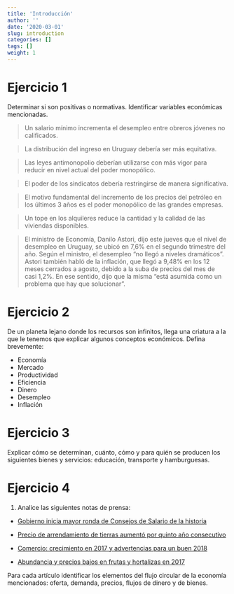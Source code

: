 ```yaml
---
title: 'Introducción'
author: ''
date: '2020-03-01'
slug: introduction
categories: []
tags: []
weight: 1
---
```


# Ejercicio 1
Determinar si son positivas o normativas. Identificar variables económicas mencionadas.

> Un salario mínimo incrementa el desempleo entre obreros jóvenes no calificados.

> La distribución del ingreso en Uruguay debería ser más equitativa.

> Las leyes antimonopolio deberían utilizarse con más vigor para reducir en nivel actual del poder monopólico.

> El poder de los sindicatos debería restringirse de manera significativa.

> El motivo fundamental del incremento de los precios del petróleo en los últimos 3 años es el poder monopólico de las grandes empresas.

> Un tope en los alquileres reduce la cantidad y la calidad de las viviendas disponibles.

> El ministro de Economía, Danilo Astori, dijo este jueves que el nivel de desempleo en Uruguay,  se ubicó en 7,6% en el segundo trimestre del año. Según el ministro, el desempleo  "no llegó a niveles dramáticos". </br>
Astori también habló de la inflación, que llegó a 9,48% en los 12 meses cerrados a agosto, debido a la suba de precios del mes de casi 1,2%. En ese sentido, dijo que la misma "está asumida como un problema que hay que solucionar".

# Ejercicio 2

De un planeta lejano donde los recursos son infinitos, llega una criatura a la que le tenemos que explicar algunos conceptos económicos. Defina brevemente:

- Economía
- Mercado
- Productividad
- Eficiencia
- Dinero
- Desempleo
- Inflación


# Ejercicio 3

Explicar cómo se determinan, cuánto, cómo y para quién se producen los siguientes bienes y servicios: educación, transporte y hamburguesas.


# Ejercicio 4

1) Analice las siguientes notas de prensa:

 - [Gobierno inicia mayor ronda de Consejos de Salario de la historia](http://www.180.com.uy/articulo/73654_gobierno-inicia-mayor-ronda-de-consejos-de-salario-de-la-historia)
 
 - [Precio de arrendamiento de tierras aumentó por quinto año consecutivo](http://www.180.com.uy/articulo/55791_precio-de-arrendamiento-de-tierras-aumento-por-quinto-ano-consecutivo)
 
 - [Comercio: crecimiento en 2017 y advertencias para un buen 2018](http://www.180.com.uy/articulo/73090_comercio-tuvo-un-2017-de-crecimiento-y-espera-un-buen-2018)
 
 - [Abundancia y precios bajos en frutas y hortalizas en 2017](http://www.180.com.uy/articulo/71800_abundancia-y-precios-bajos-en-frutas-y-hortalizas-en-2017)
 
 Para cada artículo identificar los elementos del flujo circular de la economía mencionados: oferta, demanda, precios, flujos de dinero y de bienes.


